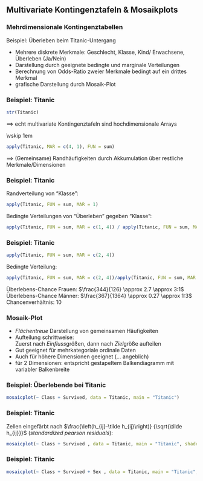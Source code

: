 ## Multivariate Kontingenztafeln & Mosaikplots

### Mehrdimensionale Kontingenztabellen

Beispiel: Überleben beim Titanic-Untergang

  -  Mehrere diskrete Merkmale: Geschlecht, Klasse, Kind/ Erwachsene, Überleben (Ja/Nein)
  -  Darstellung durch geeignete bedingte und marginale Verteilungen
  -  Berechnung von Odds-Ratio zweier Merkmale bedingt auf ein drittes Merkmal
  -  grafische Darstellung durch Mosaik-Plot

### Beispiel: Titanic

```r
str(Titanic)
```
$\implies$ echt multivariate Kontingenztafeln sind hochdimensionale Arrays

\vskip 1em

```r
apply(Titanic, MAR = c(4, 1), FUN = sum)
```
$\implies$ (Gemeinsame) Randhäufigkeiten durch Akkumulation über restliche Merkmale/Dimensionen


### Beispiel: Titanic

Randverteilung von "Klasse":
```r
apply(Titanic, FUN = sum, MAR = 1)
```

Bedingte Verteilungen von "Überleben" gegeben "Klasse":
```r
apply(Titanic, FUN = sum, MAR = c(1, 4)) / apply(Titanic, FUN = sum, MAR = 1)
```

### Beispiel: Titanic

```r
apply(Titanic, FUN = sum, MAR = c(2, 4))
```
Bedingte Verteilung:
```r
apply(Titanic, FUN = sum, MAR = c(2, 4))/apply(Titanic, FUN = sum, MAR = c(2))
```

Überlebens-Chance Frauen: $\frac{344}{126} \approx 2.7 \approx 3:1$  
Überlebens-Chance Männer: $\frac{367}{1364} \approx 0.27 \approx 1:3$  
Chancenverhältnis: $10$

\note{erkläre unterschied zu bed. rel. hfgk!}

### Mosaik-Plot

-  *Flächentreue* Darstellung von gemeinsamen Häufigkeiten
-  Aufteilung schrittweise:  
  Zuerst nach *Einfluss*größen, dann nach *Ziel*größe aufteilen
-  Gut geeignet für mehrkategoriale ordinale Daten
-  Auch für höhere Dimensionen geeignet (... angeblich)
- für 2 Dimensionen: entspricht gestapeltem Balkendiagramm mit variabler Balkenbreite

\note{2 bsp für einfache daten demonstrieren (unabhängige daten!)}

### Beispiel: Überlebende bei Titanic

```r
mosaicplot(~ Class + Survived, data = Titanic, main = "Titanic")
```

### Beispiel: Titanic

Zellen eingefärbt nach $\frac{\left(h_{ij}-\tilde h_{ij}\right)}
{\sqrt{\tilde h_{ij}}}$ (*standardized pearson residuals*):
```r
mosaicplot(~ Class + Survived , data = Titanic, main = "Titanic", shade = TRUE)
```

### Beispiel: Titanic

```r
mosaicplot(~ Class + Survived + Sex , data = Titanic, main = "Titanic", color = TRUE)
```
